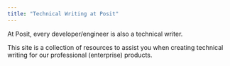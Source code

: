```yaml
---
title: "Technical Writing at Posit"
---
```


At Posit, every developer/engineer is also a technical writer.

This site is a collection of resources to assist you when creating technical writing for our professional (enterprise) products.
